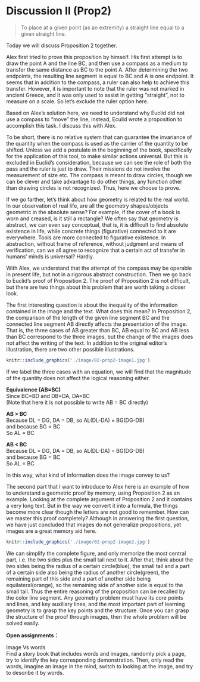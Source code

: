# Discussion II (Prop2)
>To place at a given point (as an extremity) a straight line equal to a given straight line.

Today we will discuss Proposition 2 together.

Alex first tried to prove this proposition by himself. His first attempt is to draw the point A and the line BC, and then use a compass as a medium to transfer the same distance as BC to the point A. After determining the two endpoints, the resulting line segment is equal to BC and A is one endpoint. It seems that in addition to the compass, a ruler can also help to achieve this transfer. However, it is important to note that the ruler was not marked in ancient Greece, and it was only used to assist in getting "straight", not to measure on a scale. So let's exclude the ruler option here.

Based on Alex's solution here, we need to understand why Euclid did not use a compass to "move" the line, instead, Eculid wrote a proposition to accomplish this task. I discuss this with Alex.

To be short, there is no relative system that can guarantee the invariance of the quantity when the compass is used as the carrier of the quantity to be shifted. Unless we add a postulate in the beginning of the book, specifically for the application of this tool, to make similar actions universal. But this is excluded in Euclid’s consideration, because we can see the role of both the pass and the ruler is just to draw. Their missions do not involve the measurement of size etc. The compass is meant to draw circles, though we can be clever and take advantage to do other things, any function other than drawing circles is not recognized. Thus, here we choose to prove.

If we go farther, let's think about how geometry is related to the real world. In our observation of real life, are all the geometry shapes/objects geometric in the absolute sense? For example, if the cover of a book is worn and creased, is it still a rectangle? We often say that geometry is abstract, we can even say conceptual, that is, it is difficult to find absolute existence in life, while concrete things (figurative) connected to it are everywhere. Tools are more connected to figurative existence. In abstraction, without frame of reference, without judgment and means of verification, can we all agree to recognize that a certain act of transfer in humans’ minds is universal? Hardly.

With Alex, we understand that the attempt of the compass may be operable in present life, but not in a rigorous abstract construction. Then we go back to Euclid’s proof of Proposition 2.
The proof of Proposition 2 is not difficult, but there are two things about this problem that are worth taking a closer look.

The first interesting question is about the inequality of the information contained in the image and the text. What does this mean? In Proposition 2, the comparison of the length of the given line segment BC and the connected line segment AB directly affects the presentation of the image. That is, the three cases of AB greater than BC, AB equal to BC and AB less than BC correspond to the three images, but the change of the images does not affect the writing of the text. In addition to the original editor's illustration, there are two other possible illustrations.

```r
knitr::include_graphics('./image/02-prop2-image1.jpg')
```

If we label the three cases with an equation, we will find that the magnitude of the quantity does not affect the logical reasoning either. 

**Equivalence (AB=BC)** <br>
Since BC=BD and DB=DA, DA=BC<br>
(Note that here it is not possible to write AB = BC directly)

**AB > BC**<br>
Because DL = DG, DA = DB, so AL(DL-DA) = BG(DG-DB)<br>
and because BG = BC<br>
So AL = BC

**AB < BC**<br>
Because DL = DG, DA = DB, so AL(DL-DA) = BG(DG-DB)<br>
and because BG = BC<br>
So AL = BC

In this way, what kind of information does the image convey to us?

The second part that I want to introduce to Alex here is an example of how to understand a geometric proof by memory, using Proposition 2 as an example. Looking at the complete argument of Proposition 2 and it contains a very long text. But in the way we convert it into a formula, the things become more clear though the letters are not good to remember. How can we master this proof completely? Although in answering the first question, we have just concluded that images do not generalize propositions, yet images are a great memory aid here.

```r
knitr::include_graphics('./image/02-prop2-image2.jpg')
```

We can simplify the complete figure, and only memorize the most central part, i.e. the two sides plus the small tail next to it. After that, think about the two sides being the radius of a certain circle(blue), the small tail and a part of a certain side also being the radius of another circle(green), the remaining part of this side and a part of another side being equilateral(orange), so the remaining side of another side is equal to the small tail. Thus the entire reasoning of the proposition can be recalled by the color line segment. Any geometry problem must have its core points and lines, and key auxiliary lines, and the most important part of learning geometry is to grasp the key points and the structure. Once you can grasp the structure of the proof through images, then the whole problem will be solved easily.

**Open assignments：**

Image Vs words <br>
Find a story book that includes words and images, randomly pick a page, try to identify the key corresponding demonstration. Then, only read the words, imagine an image in the mind, switch to looking at the image, and try to describe it by words.
